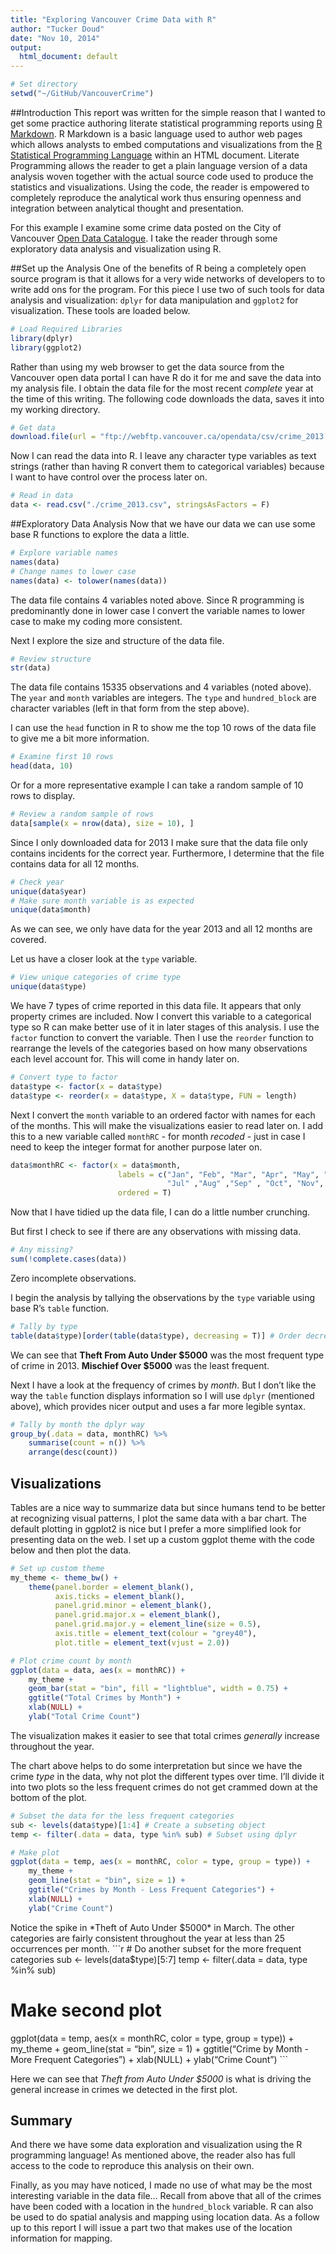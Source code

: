 ```yaml
---
title: "Exploring Vancouver Crime Data with R"
author: "Tucker Doud"
date: "Nov 10, 2014"
output:
  html_document: default
---
```


```r
# Set directory
setwd("~/GitHub/VancouverCrime")
```
##Introduction
This report was written for the simple reason that I wanted to get some practice authoring literate statistical programming reports using [R Markdown](http://rmarkdown.rstudio.com/). R Markdown is a basic language used to author web pages which allows analysts to embed computations and visualizations from the [R Statistical Programming Language](http://www.r-project.org/) within an HTML document. Literate Programming allows the reader to get a plain language version of a data analysis woven together with the actual source code used to produce the statistics and visualizations. Using the code, the reader is empowered to completely reproduce the analytical work thus ensuring openness and integration between analytical thought and presentation.

For this example I examine some crime data posted on the City of Vancouver [Open Data Catalogue](http://vancouver.ca/your-government/open-data-catalogue.aspx). I take the reader through some exploratory data analysis and visualization using R.

##Set up the Analysis
One of the benefits of R being a completely open source program is that it allows for a very wide networks of developers to to write add ons for the program. For this piece I use two of such tools for data analysis and visualization: `dplyr` for data manipulation and `ggplot2` for visualization. These tools are loaded below.
```r
# Load Required Libraries
library(dplyr)
library(ggplot2)
```
Rather than using my web browser to get the data source from the Vancouver open data portal I can have R do it for me and save the data into my analysis file. I obtain the data file for the most recent *complete* year at the time of this writing. The following code downloads the data, saves it into my working directory. 
```r
# Get data
download.file(url = "ftp://webftp.vancouver.ca/opendata/csv/crime_2013.csv", destfile = "./crime_2013.csv")
```
Now I can read the data into R. I leave any character type variables as text strings (rather than having R convert them to categorical variables) because I want to have control over the process later on.
```r
# Read in data
data <- read.csv("./crime_2013.csv", stringsAsFactors = F)
```

##Exploratory Data Analysis
Now that we have our data we can use some base R functions to explore the data a little.
```r
# Explore variable names
names(data)
# Change names to lower case
names(data) <- tolower(names(data))
```
The data file contains 4 variables noted above. Since R programming is predominantly done in lower case I convert the variable names to lower case to make my coding more consistent.

Next I explore the size and structure of the data file.
```r
# Review structure
str(data)
```
The data file contains 15335 observations and 4 variables (noted above). The `year` and `month` variables are integers. The `type` and `hundred_block` are character variables (left in that form from the step above).

I can use the `head` function in R to show me the top 10 rows of the data file to give me a bit more information.
```r
# Examine first 10 rows
head(data, 10)
```
Or for a more representative example I can take a random sample of 10 rows to display.
```r
# Review a random sample of rows
data[sample(x = nrow(data), size = 10), ]
```
Since I only downloaded data for 2013 I make sure that the data file only contains incidents for the correct year. Furthermore, I determine that the file contains data for all 12 months.
```r
# Check year
unique(data$year)
# Make sure month variable is as expected
unique(data$month)
```
As we can see, we only have data for the year 2013 and all 12 months are covered.

Let us have a closer look at the `type` variable.
```r
# View unique categories of crime type
unique(data$type)
```
We have 7 types of crime reported in this data file. It appears that only property crimes are included. Now I convert this variable to a categorical type so R can make better use of it in later stages of this analysis. I use the `factor` function to convert the variable. Then I use the `reorder` function to rearrange the levels of the categories based on how many observations each level account for. This will come in handy later on.
```r
# Convert type to factor
data$type <- factor(x = data$type)
data$type <- reorder(x = data$type, X = data$type, FUN = length)
```
Next I convert the `month` variable to an ordered factor with names for each of the months. This will make the visualizations easier to read later on. I add this to a new variable called `monthRC` - for month *recoded* - just in case I need to keep the integer format for another purpose later on.
```r
data$monthRC <- factor(x = data$month, 
                        labels = c("Jan", "Feb", "Mar", "Apr", "May", "Jun",
                                   "Jul" ,"Aug" ,"Sep" , "Oct", "Nov", "Dec"),
                        ordered = T)
```
Now that I have tidied up the data file, I can do a little number crunching.

But first I check to see if there are any observations with missing data.
```r
# Any missing?
sum(!complete.cases(data))
```
Zero incomplete observations.

I begin the analysis by tallying the observations by the `type` variable using base R's `table` function.
```r
# Tally by type
table(data$type)[order(table(data$type), decreasing = T)] # Order decreasing
```
We can see that **Theft From Auto Under $5000** was the most frequent type of crime in 2013. **Mischief Over $5000** was the least frequent.

Next I have a look at the frequency of crimes by _month_. But I don't like the way the `table` function displays information so I will use `dplyr` (mentioned above), which provides nicer output and uses a far more legible syntax.
```r
# Tally by month the dplyr way
group_by(.data = data, monthRC) %>%
    summarise(count = n()) %>%
    arrange(desc(count))
```

## Visualizations
Tables are a nice way to summarize data but since humans tend to be better at recognizing visual patterns, I plot the same data with a bar chart. The default plotting in ggplot2 is nice but I prefer a more simplified look for presenting data on the web. I set up a custom ggplot theme with the code below and then plot the data.
```r
# Set up custom theme
my_theme <- theme_bw() +
    theme(panel.border = element_blank(),
          axis.ticks = element_blank(),
          panel.grid.minor = element_blank(),
          panel.grid.major.x = element_blank(),
          panel.grid.major.y = element_line(size = 0.5),
          axis.title = element_text(colour = "grey40"),
          plot.title = element_text(vjust = 2.0))

# Plot crime count by month
ggplot(data = data, aes(x = monthRC)) + 
    my_theme +
    geom_bar(stat = "bin", fill = "lightblue", width = 0.75) +
    ggtitle("Total Crimes by Month") +
    xlab(NULL) +
    ylab("Total Crime Count")
```

The visualization makes it easier to see that total crimes *generally* increase throughout the year.

The chart above helps to do some interpretation but since we have the crime *type* in the data, why not plot the different types over time. I'll divide it into two plots so the less frequent crimes do not get crammed down at the bottom of the plot.
```r
# Subset the data for the less frequent categories
sub <- levels(data$type)[1:4] # Create a subseting object
temp <- filter(.data = data, type %in% sub) # Subset using dplyr

# Make plot
ggplot(data = temp, aes(x = monthRC, color = type, group = type)) +
    my_theme +
    geom_line(stat = "bin", size = 1) +
    ggtitle("Crimes by Month - Less Frequent Categories") +
    xlab(NULL) +
    ylab("Crime Count")
```

Notice the spike in *Theft of Auto Under $5000* in March. The other categories are fairly consistent throughout the year at less than 25 occurrences per month.
```r
# Do another subset for the more frequent categories
sub <- levels(data$type)[5:7]
temp <- filter(.data = data, type %in% sub)

# Make second plot
ggplot(data = temp, aes(x = monthRC, color = type, group = type)) + 
    my_theme +
    geom_line(stat = "bin", size = 1) +
    ggtitle("Crime by Month - More Frequent Categories") +
    xlab(NULL) +
    ylab("Crime Count")
```

Here we can see that *Theft from Auto Under $5000* is what is driving the general increase in crimes we detected in the first plot.

## Summary
And there we have some data exploration and visualization using the R programming language! As mentioned above, the reader also has full access to the code to reproduce this analysis on their own. 

Finally, as you may have noticed, I made no use of what may be the most interesting variable in the data file...  Recall from above that all of the crimes have been coded with a location in the `hundred_block` variable. R can also be used to do spatial analysis and mapping using location data. As a follow up to this report I will issue a part two that makes use of the location information for mapping.